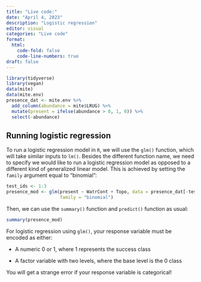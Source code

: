 ```yaml
---
title: "Live code:"
date: "April 4, 2023"
description: "Logistic regression"
editor: visual
categories: "Live code"
format:
  html: 
    code-fold: false
    code-line-numbers: true
draft: false
---
```


```r
library(tidyverse)
library(vegan)
data(mite)
data(mite.env)
presence_dat <- mite.env %>%
  add_column(abundance = mite$LRUG) %>%
  mutate(present = ifelse(abundance > 0, 1, 0)) %>%
  select(-abundance)
```

## Running logistic regression

To run a logistic regression model in `R`, we will use the `glm()` function, which will take similar inputs to `lm()`. Besides the different function name, we need to specify we would like to run a logistic regression model as opposed to a different kind of `g`eneralized linear model. This is achieved by setting the `family` argument equal to "binomial":

```r
test_ids <- 1:3
presence_mod <- glm(present ~ WatrCont + Topo, data = presence_dat[-test_ids,],
                    family = "binomial")
```

Then, we can use the `summary()` function and `predict()` function as usual:

```r
summary(presence_mod)
```

::: callout-warning
For logistic regression using `glm()`, your response variable must be encoded as either:

-   A numeric 0 or 1, where 1 represents the success class

-   A factor variable with two levels, where the base level is the 0 class

You will get a strange error if your response variable is categorical!
:::

<!-- ## Predictions -->

<!-- ### Log-odds and probabilities -->

<!-- ```{r} -->
<!-- predict(presence_mod, newdata = presence_dat[test_ids,]) -->
<!-- ``` -->

<!-- Notice that this prediction doesn't seem the most intuitive. We are interested in the probability of the mite being `present`, but the prediction here is negative! This is because the default option from `predict()` for logistic regression is to return the predicted *log-odds* of the success outcome, as that is the response for the regression, i.e. $\log\left(\frac{p(x)}{1-p(x)}\right) = \beta_{0} + \beta_{1}\text{WatrCont} + \beta_{2} \text{Topo}$. -->

<!-- If we want the predictions on the probability scale, we need specify an additional argument in `predict()`: -->

<!-- ```{r} -->
<!-- predict(presence_mod, newdata = presence_dat[test_ids,], type = "response") -->
<!-- ``` -->

<!-- As a sanity check, we can confirm this matches the predicted log-odds based on the model: -->

<!-- ```{r} -->
<!-- pred_prob <- predict(presence_mod, newdata = presence_dat[test_ids,], type = "response") -->
<!-- log(pred_prob / (1-pred_prob)) -->
<!-- ``` -->

<!-- ### Success/failure -->

<!-- If we want to explicitly predict a class, we need to choose a threshold value and classify a test observation as a "success" or "failure" depending on the threshold the predicted probability of success: -->

<!-- ```{r} -->
<!-- n_test <- length(test_ids) -->
<!-- threshold <- 0.5 -->
<!-- pred_class <- rep(NA, n_test) -->
<!-- for(i in 1:n_test){ -->
<!--   if(pred_prob[i] >= threshold){ -->
<!--     pred_class[i] <- 1 -->
<!--   } -->
<!--   else{ -->
<!--    pred_class[i] <- 0 -->
<!--   } -->
<!-- } -->
<!-- pred_class -->
<!-- ``` -->

<!-- This `for()` loop seems like too much code for such a simple idea! Let's try taking advantage of vectors and booleans. Note that in `R`, the boolean `TRUE` is encoded as a numeric 1, and `FALSE` as a 0: -->

<!-- ```{r} -->
<!-- pred_prob >= threshold -->
<!-- pred_class <- as.numeric(pred_prob >= threshold) -->
<!-- pred_class -->
<!-- ``` -->

<!-- What is our misclassification error rate here? -->

<!-- ```{r} -->
<!-- true_class <- presence_dat$present[test_ids] -->
<!-- true_class -->
<!-- mean(true_class == pred_class) -->
<!-- ``` -->
